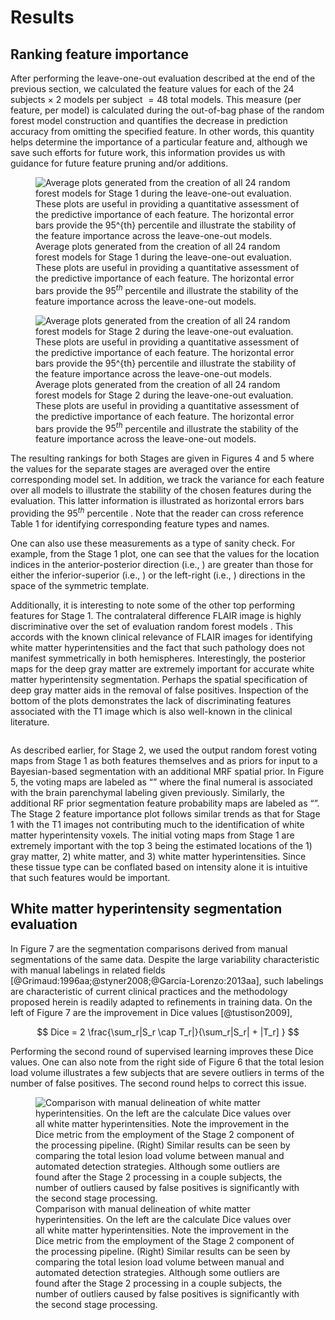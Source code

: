 
# Results

## Ranking feature importance

After performing the leave-one-out evaluation described at the end of the previous section,
we calculated the \texttt{MeanDecreaseAccuracy} feature values for each of the 24 subjects $\times$
2 models per subject $=48$ total models.  This measure (per feature, per model) is calculated
during the out-of-bag phase of the random forest model construction and quantifies the decrease
in prediction accuracy from omitting the specified feature.  In other words, this quantity
helps determine the importance of a particular feature and, although we save such
efforts for future work, this information provides us with guidance for future feature
pruning and/or additions.

![Average \texttt{MeanDecreaseAccuracy} plots generated from the creation of all 24 random
forest models for Stage 1 during the leave-one-out evaluation.  These plots
are useful in providing a quantitative assessment of the predictive importance of each feature.
\added[id=nt]{Features are ranked in descending order of importance.}
The horizontal error bars provide the $95^{th}$ percentile
\deleted[id=bt]{(i.e., $1.96 \times \sigma$)} and illustrate the
stability of the feature importance across the leave-one-out models.
\added[id=nt]{At this initial stage only 31 features images are used.}](Figures/averageLeaveOneOutStage1.png)

![Average \texttt{MeanDecreaseAccuracy} plots generated from the creation of all 24 random
forest models for Stage 2 during the leave-one-out evaluation.  These plots
are useful in providing a quantitative assessment of the predictive importance of each feature.
\added[id=nt]{Features are ranked in descending order of importance.}
The horizontal error bars provide the $95^{th}$ percentile
\deleted[id=bt]{(i.e., $1.96 \times \sigma$)} and illustrate the
stability of the feature importance across the leave-one-out models.
\added[id=nt]{We augment the 31 feature images from the first stage by adding an additional
7 voting maps and 7 segmentation posteriors from application of the Bayesian-based
segmentation for a total of 45 images for the second stage.}](Figures/averageLeaveOneOutStage2.png)



The resulting rankings for both Stages are given in Figures 4 and 5 where the values for the
separate stages are averaged over the entire corresponding model set.  In addition, we
track the variance for each feature over all models to illustrate the stability of
the chosen features during the evaluation.  This latter information is illustrated as
horizontal errors bars providing the $95^{th}$ percentile \deleted[id=bt]{(i.e., $1.96 \times \sigma$)}.
Note that the reader can cross reference Table 1 for identifying corresponding feature types
and names.

One can also use these measurements as a type of sanity check.  For example, from the Stage
1  plot, one can see that the \texttt{MeanDecreaseAccuracy} values for the location indices in the
anterior-posterior direction (i.e., \texttt{TemplateIndicesWarped1}) are greater than
those for either the inferior-superior (i.e., \texttt{TemplateIndicesWarped0}) or the
left-right (i.e., \texttt{TemplateIndicesWarped0}) directions in the space of the symmetric
template.  \deleted[id=bt]{This is intuitive since, as discussed previously, manifestation of TBI white
matter hyperintensities can often be confused with higher intensities at the
periventricular caps in normal subjects [@Neema:2009aa]} \deleted[id=am]{whereas there does not seem to
be contralateral bias in manifestation of white matter hyperintensities in TBI.}

Additionally, it is interesting to note some of the other top performing features for Stage 1.
The contralateral difference FLAIR image is  highly discriminative over the set of
evaluation random forest models \added[id=bt]{(see Figure 6)}.  This accords with the known clinical relevance of
FLAIR images for identifying white matter hyperintensities and the fact that such
pathology does not \added[id=nt]{typically} manifest symmetrically in both hemispheres.  Interestingly, the
posterior maps for the deep gray matter are extremely important for accurate white matter
hyperintensity segmentation.  Perhaps the spatial specification of deep
gray matter aids in the removal of false positives.  Inspection of the bottom of the
plots demonstrates the lack of discriminating features associated with the
T1 image which is also well-known in the clinical literature.

![\added[id=nt]{(a) FLAIR image slice illustrating WMHs which have been manually delineated
in (b).  (c) Contralateral FLAIR difference image.}](Figures/FLAIRcontralaleteralWithLesions.png)

As described earlier, for Stage 2, we used the output random forest voting maps from Stage
1 as both features themselves and as priors for input to a Bayesian-based segmentation with
an additional MRF spatial prior.  In Figure 5, the voting maps are labeled as
"\texttt{RFStage1VotingMaps}" where the final numeral is associated with the brain
parenchymal labeling given previously.  Similarly, the additional RF prior segmentation
feature probability maps are labeled as "\texttt{RFBrainSegmentationPosteriors}".
The Stage 2 feature importance plot follows similar
trends as that for Stage 1 with the T1 images not contributing much to the identification
of white matter hyperintensity voxels.  The initial voting maps from Stage 1 are extremely
important with the top 3 being the estimated locations of the 1) gray matter, 2) white matter, and
3) white matter hyperintensities.  Since these tissue type can be conflated based on intensity
alone it is intuitive that such features would be important.

## White matter hyperintensity segmentation evaluation

In Figure 7 are the segmentation comparisons derived from manual segmentations of the same
data.  Despite the large variability characteristic with manual labelings in related fields
[@Grimaud:1996aa;@styner2008;@Garcia-Lorenzo:2013aa], such labelings are characteristic of
current clinical practices and the methodology proposed herein is readily adapted to refinements
in training data.  On the left of Figure 7 are the improvement in Dice values [@tustison2009],
\added[id=nt]{i.e.,}

$$ Dice = 2 \frac{\sum_r|S_r \cap T_r|}{\sum_r|S_r| + |T_r] } $$

\added[id=nt]{over all white matter hyperintensities when comparing the segmentations between the two stages
where the sum is taken over all individually labeled manual, $T_r$, and automated, $S_r$, lesions and $\cap$
represents the intersection between the manual/automated lesion pair.}  Performing
the second round of supervised learning improves these Dice values.  One can also note from the
right side of Figure 6 that the total lesion load volume illustrates a few subjects that are
severe outliers in terms of the number of false positives.  The second round helps to
correct this issue.

![Comparison with manual delineation of white matter hyperintensities.  On the left are the
calculate Dice values over all white matter hyperintensities.  Note the improvement
in the Dice metric from the employment of the Stage 2 component of the processing pipeline.
(Right) Similar results can be seen by comparing the total lesion load volume between manual
and automated detection strategies.  Although some outliers are found after the Stage 2
processing in a couple subjects, the number of outliers caused by false positives is
significantly with the second stage processing.](Figures/llvAndDice.png)


